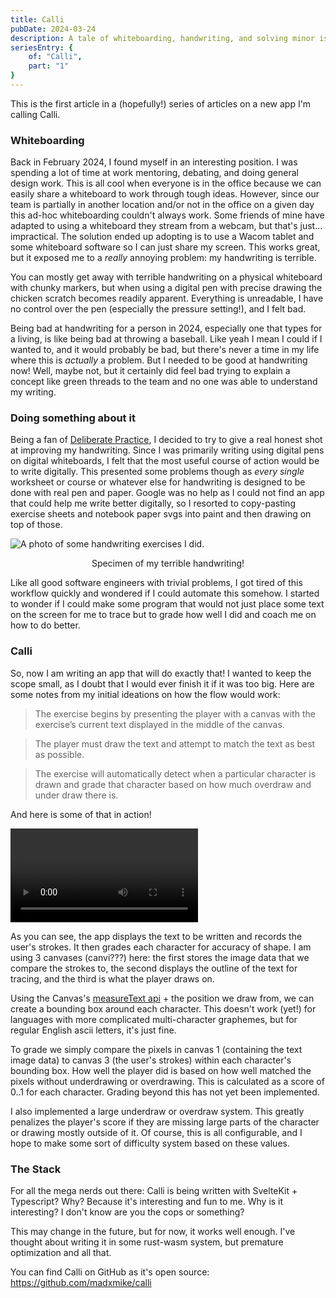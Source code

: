 ```yaml
---
title: Calli
pubDate: 2024-03-24
description: A tale of whiteboarding, handwriting, and solving minor issues with 6 month projects
seriesEntry: {
    of: "Calli",
    part: "1"
}
---
```

This is the first article in a (hopefully!) series of articles on a new app I'm calling Calli.

### Whiteboarding


Back in February 2024, I found myself in an interesting position. I was spending a lot of time at work mentoring, debating, and doing general design work. This is all cool when everyone is in the office because we can easily share a whiteboard to work through tough ideas. However, since our team is partially in another location and/or not in the office on a given day this ad-hoc whiteboarding couldn't always work. Some friends of mine have adapted to using a whiteboard they stream from a webcam, but that's just... impractical. The solution ended up adopting is to use a Wacom tablet and some whiteboard software so I can just share my screen. This works great, but it exposed me to a _really_ annoying problem: my handwriting is terrible.

You can mostly get away with terrible handwriting on a physical whiteboard with chunky markers, but when using a digital pen with precise drawing the chicken scratch becomes readily apparent. Everything is unreadable, I have no control over the pen (especially the pressure setting!), and I felt bad.

Being bad at handwriting for a person in 2024, especially one that types for a living, is like being bad at throwing a baseball. Like yeah I mean I could if I wanted to, and it would probably be bad, but there's never a time in my life where this is _actually_ a problem. But I needed to be good at handwriting now! Well, maybe not, but it certainly did feel bad trying to explain a concept like green threads to the team and no one was able to understand my writing.

### Doing something about it

Being a fan of [Deliberate Practice](https://a.co/d/9wDZkgV), I decided to try to give a real honest shot at improving my handwriting. Since I was primarily writing using digital pens on digital whiteboards, I felt that the most useful course of action would be to write digitally. This presented some problems though as _every_ _single_ worksheet or course or whatever else for handwriting is designed to be done with real pen and paper. Google was no help as I could not find an app that could help me write better digitally, so I resorted to copy-pasting exercise sheets and notebook paper svgs into paint and then drawing on top of those.

![A photo of some handwriting exercises I did.](../../assets/handwriting.png)

<center>Specimen of my terrible handwriting!</center>

Like all good software engineers with trivial problems, I got tired of this workflow quickly and wondered if I could automate this somehow. I started to wonder if I could make some program that would not just place some text on the screen for me to trace but to grade how well I did and coach me on how to do better.

### Calli

So, now I am writing an app that will do exactly that! I wanted to keep the scope small, as I doubt that I would ever finish it if it was too big. Here are some notes from my initial ideations on how the flow would work:

> The exercise begins by presenting the player with a canvas with the exercise’s current text displayed in the middle of the canvas.

> The player must draw the text and attempt to match the text as best as possible.

> The exercise will automatically detect when a particular character is drawn and grade that character based on how much overdraw and under draw there is.

And here is some of that in action!

<video controls src="/calli_first_demo.mp4" title="Video of first working pieces of Calli"></video>

As you can see, the app displays the text to be written and records the user's strokes. It then grades each character for accuracy of shape. I am using 3 canvases (canvi???) here: the first stores the image data that we compare the strokes to, the second displays the outline of the text for tracing, and the third is what the player draws on.

Using the Canvas's [measureText api](https://developer.mozilla.org/en-US/docs/Web/API/CanvasRenderingContext2D/measureText) + the position we draw from, we can create a bounding box around each character. This doesn't work (yet!) for languages with more complicated multi-character graphemes, but for regular English ascii letters, it's just fine.

To grade we simply compare the pixels in canvas 1 (containing the text image data) to canvas 3 (the user's strokes) within each character's bounding box. How well the player did is based on how well matched the pixels without underdrawing or overdrawing. This is calculated as a score of 0..1 for each character. Grading beyond this has not yet been implemented.

I also implemented a large underdraw or overdraw system. This greatly penalizes the player's score if they are missing large parts of the character or drawing mostly outside of it. Of course, this is all configurable, and I hope to make some sort of difficulty system based on these values.

### The Stack

For all the mega nerds out there: Calli is being written with SvelteKit + Typescript? Why? Because it's interesting and fun to me. Why is it interesting? I don't know are you the cops or something?

This may change in the future, but for now, it works well enough. I've thought about writing it in some rust-wasm system, but premature optimization and all that.

You can find Calli on GitHub as it's open source: https://github.com/madxmike/calli
